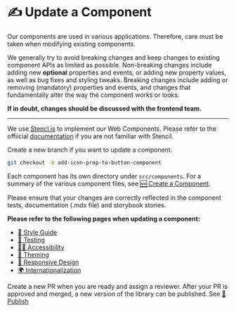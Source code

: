 
<Meta title="Guides/Update a Component" />

# ✍️ Update a Component

Our components are used in various applications. Therefore, care must be taken when modifying existing components.

We generally try to avoid breaking changes and keep changes to existing component APIs as limited as possible. Non-breaking changes include adding new **optional** properties and events, or adding new property values, as well as bug fixes and styling tweaks. Breaking changes include adding or removing (mandatory) properties and events, and changes that fundamentally alter the way the component works or looks.

**If in doubt, changes should be discussed with the frontend team.**

<hr />

We use [Stencl.js](https://stenciljs.com/) to implement our Web Components. Please refer to the offiicial [documentation](https://stenciljs.com/docs/api) if you are not familiar with Stencil.

Create a new branch if you want to update a component.

```bash
git checkout -b add-icon-prop-to-button-component
```

Each component has its own directory under `src/components`. For a summary of the various component files, see [🆕 Create a Component](http://localhost:6006/?path=?path=/docs/requirements-create-a-component--page).

Please ensure that your changes are correctly reflected in the component tests, documentation (.mdx file) and storybook stories.

**Please refer to the following pages when updating a component:**

- [💅 Style Guide](?path=/docs/requirements-style-guide--page)
- [🤖 Testing](?path=/docs/requirements-testing--page)
- [🧏‍♀️ Accessibility](?path=/docs/requirements-accessibility--page)
- [🌈 Theming](?path=/docs/requirements-theming--page)
- [📱 Responsive Design](?path=/docs/requirements-responsive-design--page)
- [🌍 Internationalization](?path=/docs/requirements-internationalization--page)

Create a new PR when you are ready and assign a reviewer. After your PR is approved and merged, a new version of the library can be published. See [🏁 Publish](?path=/docs/requirements-publish--page)
